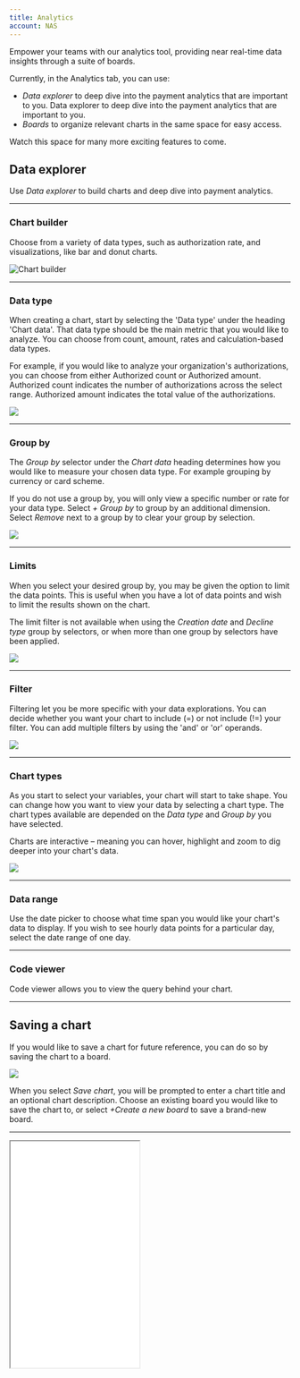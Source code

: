 ```yaml
---
title: Analytics
account: NAS
---
```


Empower your teams with our analytics tool, providing near real-time data insights through a suite of boards.

Currently, in the Analytics tab, you can use:

- _Data explorer_ to deep dive into the payment analytics that are important to you. Data explorer to deep dive into the payment analytics that are important to you.
- _Boards_ to organize relevant charts in the same space for easy access.

Watch this space for many more exciting features to come.

## Data explorer

Use _Data explorer_ to build charts and deep dive into payment analytics.

---

### Chart builder

Choose from a variety of data types, such as authorization rate, and visualizations, like bar and donut charts.

<img src="/NAS/Dashboard/Analytics/chart_builder.png"  alt="Chart builder" />

---

### Data type

When creating a chart, start by selecting the 'Data type' under the heading 'Chart data'. That data type should be the main metric that you would like to analyze. You can choose from count, amount, rates and calculation-based data types.

For example, if you would like to analyze your organization's authorizations, you can choose from either Authorized count or Authorized amount. Authorized count indicates the number of authorizations across the select range. Authorized amount indicates the total value of the authorizations.

<img src="/NAS/Dashboard/Analytics/chart_data_type.png"  />

---

### Group by

The _Group by_ selector under the _Chart data_ heading determines how you would like to measure your chosen data type. For example grouping by currency or card scheme.

If you do not use a group by, you will only view a specific number or rate for your data type. Select *+ Group by* to group by an additional dimension. Select *Remove* next to a group by to clear your group by selection.

<img src="/NAS/Dashboard/Analytics/chart_group_by.png"  />

---

### Limits

When you select your desired group by, you may be given the option to limit the data points. This is useful when you have a lot of data points and wish to limit the results shown on the chart.

<TipBox variant='note'>

The limit filter is not available when using the _Creation date_ and _Decline type_ group by selectors, or when more than one group by selectors have been applied.

</TipBox>

<img src="/NAS/Dashboard/Analytics/chart_limits.png"  />

---

### Filter

Filtering let you be more specific with your data explorations. You can decide whether you want your chart to include (=) or not include (!=) your filter. You can add multiple filters by using the 'and' or 'or' operands.

<img src="/NAS/Dashboard/Analytics/filter_charts.png"  />

---

### Chart types

As you start to select your variables, your chart will start to take shape. You can change how you want to view your data by selecting a chart type. The chart types available are depended on the _Data type_ and _Group by_ you have selected.

Charts are interactive – meaning you can hover, highlight and zoom to dig deeper into your chart's data.

<img src="/NAS/Dashboard/Analytics/chart_types.png"  />

---

### Data range

Use the date picker to choose what time span you would like your chart's data to display. If you wish to see hourly data points for a particular day, select the date range of one day.

---

### Code viewer

Code viewer allows you to view the query behind your chart.

---

## Saving a chart

If you would like to save a chart for future reference, you can do so by saving the chart to a board.

<img src="/NAS/Dashboard/Analytics/saving_chart.png"  />

When you select *Save chart*, you will be prompted to enter a chart title and an optional chart description. Choose an existing board you would like to save the chart to, or select _+Create a new board_ to save a brand-new board.

---

<Box horizontal="sm" align="center">
  <Iframe
    src="/docs/four/NAS/Dashboard/Analytics/save_chart_example.png"
    height='405'
    width='231'
  />
</Box>

---

## Boards

Boards are used to organize relevant charts in the same space for easy access. Create multiple boards to organize your charts and keep track of the metrics most important to you and your team members.

---

### My boards and shared boards

Boards can either be private for only you to see in your 'My boards' list, or shared for other members in your organization to view. This is set when you first create your board, but can also be changed at any time from your board's settings. When you make a board shared, the board will be available to access for users from within your entity.

<TipBox>

Making boards shared is a useful way to ensure that work is not duplicated across your team by letting other users have access to your board.

</TipBox>

---

### Preset boards

The Preset boards tab displays a list of example boards created by <ExternalLink href="https://www.checkout.com/" target="_blank">Checkout.com</ExternalLink>, available to all users. Use these preset boards as inspiration to create your own, or to provide quick insight into your payments data without having to create a board yourself.

---

### Create new board

You can create a new board by either selecting a template or a blank board from the boards page. A board template is a board containing pre-made charts. After selecting a template, as with a blank board, you will then be able to adjust the board as you wish by editing, adding or deleting charts. A template provides a great starting point to create a board to suit your analytics needs.

<img src="/NAS/Dashboard/Analytics/create_new_board.png"  />

You must enter a board title and decide whether you want your board to be shared or private before saving. These settings can be edited at any time in your board settings.

<Box horizontal="sm" align="center">
  <Iframe
    src="/docs/four/NAS/Dashboard/Analytics/create_new_board_example.png"
    height='400'
    width='271'
  />
</Box>

---

### Add widgets to your boards

When you have created a new board, you will need to add charts to start analyzing payments data.

<img src="/NAS/Dashboard/Analytics/add_widgets.png"  />

---

### Add a chart

Adding a chart to your board can be done in two ways:

1. After creating a chart in *Data explorer* and selecting *Save chart*.
2. Directly from the board by selecting *+ New widget / + New chart*.

When adding a chart directly from your board, you will be navigated through the Chart builder, just as you have seen in the Data explorer. When adding a chart directly from your board, you will be navigated through the 'Chart builder', just as you have seen in the 'Data explorer'.

---

### Add a tile separator

A tile separator is a customizable text box widget, which enables you to organize your board. The example below shows the use of a tile separator Acceptance rate, which groups charts related to acceptance rates metrics.

<img src="/NAS/Dashboard/Analytics/add_a_tile_separator.png"  />

---

### Edit widgets

---

### Edit chart data

Editing a chart can be done by hovering and selecting the setting's icon on the chart you wish to edit. From here, you will be able to edit the chart data, title and description, and delete the chart.

<img src="/NAS/Dashboard/Analytics/edit_chart_data.png"  />

---

### Edit a widget's size

You can adjust the size of a widget by using the toggle in the bottom of the right-hand corner of your widget. Drag this until the widget is the size you like.

---

### Move widgets

Move a widget by selecting the title of the widget and dragging it to the desired area of your board. Your widget's new position will be automatically saved when it has been moved.

---

### Edit boards

Editing a board can be done by selecting the setting's icon next to the date range selector. From here, you will be able to edit the board information and delete the board.

<img src="/NAS/Dashboard/Analytics/edit_boards.png"  />

<TipBox variant='note'>

You can switch between your client entities to see the data in the board reflect your chosen entity's data.

</TipBox>
